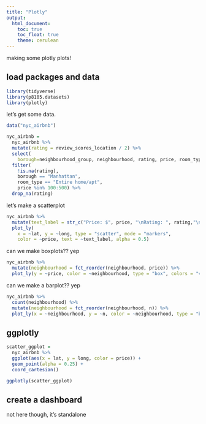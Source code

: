 ```yaml
---
title: "Plotly"
output: 
  html_document:
    toc: true
    toc_float: true
    theme: cerulean
---
```


making some plotly plots!

## load packages and data

```r
library(tidyverse)
library(p8105.datasets)
library(plotly)
```

let's get some data.

```r
data("nyc_airbnb")

nyc_airbnb = 
  nyc_airbnb %>% 
  mutate(rating = review_scores_location / 2) %>%
  select(
    borough=neighbourhood_group, neighbourhood, rating, price, room_type, lat, long,rating) %>%
  filter(
    !is.na(rating), 
    borough == "Manhattan",
    room_type == "Entire home/apt",
    price %in% 100:500) %>% 
  drop_na(rating)

```

let's make a scatterplot

```r
nyc_airbnb %>%
  mutate(text_label = str_c("Price: $", price, "\nRating: ", rating,"\nNeighbourhood: ",neighbourhood)) %>% 
  plot_ly(
    x = ~lat, y = ~long, type = "scatter", mode = "markers",
    color = ~price, text = ~text_label, alpha = 0.5)
```

can we make boxplots?? yep

```r
nyc_airbnb %>% 
  mutate(neighbourhood = fct_reorder(neighbourhood, price)) %>% 
  plot_ly(y = ~price, color = ~neighbourhood, type = "box", colors = "viridis")
```

can we make a barplot?? yep

```r
nyc_airbnb %>% 
  count(neighbourhood) %>% 
  mutate(neighbourhood = fct_reorder(neighbourhood, n)) %>% 
  plot_ly(x = ~neighbourhood, y = ~n, color = ~neighbourhood, type = "bar", colors = "viridis")

```

## ggplotly

```r
scatter_ggplot = 
  nyc_airbnb %>%
  ggplot(aes(x = lat, y = long, color = price)) +
  geom_point(alpha = 0.25) +
  coord_cartesian()

ggplotly(scatter_ggplot)
```


## create a dashboard

not here though, it's standalone
